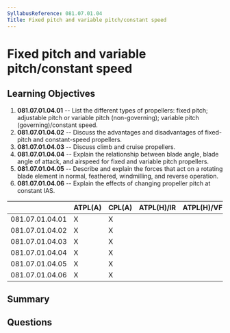 ```yaml
---
SyllabusReference: 081.07.01.04
Title: Fixed pitch and variable pitch/constant speed
---
```


# Fixed pitch and variable pitch/constant speed

## Learning Objectives

1. **081.07.01.04.01** -- List the different types of propellers: fixed pitch;
   adjustable pitch or variable pitch (non-governing); variable pitch
   (governing)/constant speed.
2. **081.07.01.04.02** -- Discuss the advantages and disadvantages of fixed-pitch
   and constant-speed propellers.
3. **081.07.01.04.03** -- Discuss climb and cruise propellers.
4. **081.07.01.04.04** -- Explain the relationship between blade angle, blade
   angle of attack, and airspeed for fixed and variable pitch propellers.
5. **081.07.01.04.05** -- Describe and explain the forces that act on a rotating
   blade element in normal, feathered, windmilling, and reverse operation.
6. **081.07.01.04.06** -- Explain the effects of changing propeller pitch at
   constant IAS.

|                 | ATPL(A) | CPL(A) | ATPL(H)/IR | ATPL(H)/VFR | CPL(H) | IR  | CBIR(A) |
| --------------- | ------- | ------ | ---------- | ----------- | ------ | --- | ------- |
| 081.07.01.04.01 | X       | X      |            |             |        |     |         |
| 081.07.01.04.02 | X       | X      |            |             |        |     |         |
| 081.07.01.04.03 | X       | X      |            |             |        |     |         |
| 081.07.01.04.04 | X       | X      |            |             |        |     |         |
| 081.07.01.04.05 | X       | X      |            |             |        |     |         |
| 081.07.01.04.06 | X       | X      |            |             |        |     |         |

## Summary

## Questions
